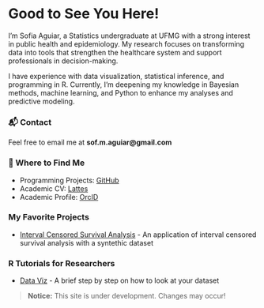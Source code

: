 # Good to See You Here!


I'm Sofia Aguiar, a Statistics undergraduate at UFMG with a strong interest in public health and epidemiology. My research focuses on transforming data into tools that strengthen the healthcare system and support professionals in decision-making.  

I have experience with data visualization, statistical inference, and programming in R. Currently, I'm deepening my knowledge in Bayesian methods, machine learning, and Python to enhance my analyses and predictive modeling.  

### 📬 Contact  
Feel free to email me at **sof.m.aguiar@gmail.com**  

### 📌 Where to Find Me  
- Programming Projects: [GitHub](https://github.com/sofaguiar)  
- Academic CV: [Lattes](http://lattes.cnpq.br/0041260570017557)  
- Academic Profile: [OrcID](https://orcid.org/0009-0007-8242-7487)  

###  My Favorite Projects  
- [Interval Censored Survival Analysis](blog/survival-analysis.qmd) - An application of interval censored survival analysis with a syntethic dataset 

###  R Tutorials for Researchers  
- [Data Viz](blog/data-viz.qmd) - A brief step by step on how to look at your dataset  

> **Notice:** This site is under development. Changes may occur!  
